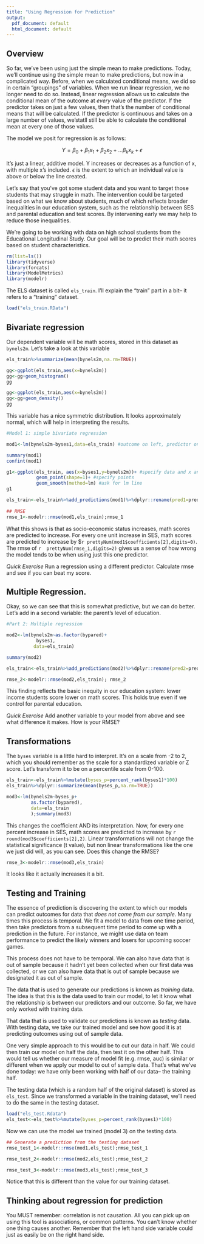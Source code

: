 ```yaml
---
title: "Using Regression for Prediction"
output:
  pdf_document: default
  html_document: default
---
```


## Overview

So far, we've been using just the simple mean to make predictions. Today, we'll continue using the simple mean to make predictions, but now in a complicated way. Before, when we calculated conditional means, we did so in certain "groupings" of variables. When we run linear regression, we no longer need to do so. Instead, linear regression allows us to calculate the conditional mean of the outcome at _every_ value of the predictor. If the predictor takes on just a few values, then that's the number of conditional means that will be calculated. If the predictor is continuous and takes on a large number of values, we'statll still be able to calculate the conditional mean at every one of those values. 

The model we posit for regression is as follows:

$$Y=\beta_0+\beta_1 x_1 +\beta_2 x_2+ ... \beta_k x_k + \epsilon$$

It's just a linear, additive model. Y increases or decreases as a function of x, with multiple x's included. $\epsilon$ is the extent to which an individual value is above or below the line created. 

Let's say that you've got some student data and you want to target those students that may struggle in math. The intervention could be targeted based on what we know about students, much of which reflects broader inequalities in our education system, such as the relationship between SES and parental education and test scores. By intervening early we may help to reduce those inequalities. 

We're going to be working with data on high school students from the Educational Longitudinal Study. Our goal will be to predict their math scores based on student characteristics. 

```r
rm(list=ls())
library(tidyverse)
library(forcats)
library(ModelMetrics)
library(modelr)
```

The ELS dataset is called `els_train`. I'll explain the "train" part in a bit-- it refers to a "training" dataset.

```r
load("els_train.RData")
```

## Bivariate regression

Our dependent variable will be math scores, stored in this dataset as `bynels2m`. Let's take a look at this variable

```r
els_train%>%summarize(mean(bynels2m,na.rm=TRUE))

gg<-ggplot(els_train,aes(x=bynels2m))
gg<-gg+geom_histogram()
gg
```

```r
gg<-ggplot(els_train,aes(x=bynels2m))
gg<-gg+geom_density()
gg
```


This variable has a nice symmetric distribution. It looks approximately normal, which will help in interpreting the results. 

```r

#Model 1: simple bivariate regression

mod1<-lm(bynels2m~byses1,data=els_train) #outcome on left, predictor on right 

summary(mod1)
confint(mod1)

g1<-ggplot(els_train, aes(x=byses1,y=bynels2m))+ #specify data and x and y
           geom_point(shape=1)+ #specify points
           geom_smooth(method=lm) #ask for lm line
g1

els_train<-els_train%>%add_predictions(mod1)%>%dplyr::rename(pred1=pred) #predict using data in memory
 
## RMSE
rmse_1<-modelr::rmse(mod1,els_train);rmse_1

```

What this shows is that as socio-economic status increases, math scores are predicted to increase. For every one unit increase in SES, math scores are predicted to increase by \$`r prettyNum(mod1$coefficients[2],digits=0)`. The rmse of `r  prettyNum(rmse_1,digits=2)` gives us a sense of how wrong the model tends to be when using just this one predictor. 

_Quick Exercise_ Run a regression using a different predictor. Calculate rmse and see if you can beat my score. 

## Multiple Regression. 

Okay, so we can see that this is somewhat predictive, but we can do better. Let's add in a second variable: the parent's level of education. 

```r
#Part 2: Multiple regression

mod2<-lm(bynels2m~as.factor(bypared)+
           byses1,
          data=els_train)

summary(mod2) 

els_train<-els_train%>%add_predictions(mod2)%>%dplyr::rename(pred2=pred)

rmse_2<-modelr::rmse(mod2,els_train); rmse_2

```

This finding reflects the basic inequity in our education system: lower income students score lower on math scores. This holds true even if we control for parental education. 

_Quick Exercise_ Add another variable to your model from above and see what difference it makes. How is your RMSE? 

## Transformations

The `byses` variable is a little hard to interpret. It's on a scale from -2 to 2, which you should remember as the scale for a standardized variable or Z score. Let's transform it to be on a percentile scale from 0-100.

```r
els_train<-els_train%>%mutate(byses_p=percent_rank(byses1)*100)
els_train%>%dplyr::summarize(mean(byses_p,na.rm=TRUE))
```

```r
mod3<-lm(bynels2m~byses_p+
         as.factor(bypared),
         data=els_train
         );summary(mod3)
```

This changes the coefficient AND its interpretation. Now, for every one percent increase in SES, math scores are predicted to increase by `r round(mod3$coefficients[2],2)`. Linear transformations will not change the statistical significance (t value), but non linear transformations like the one we just did will, as you can see. Does this change the RMSE? 

```r
rmse_3<-modelr::rmse(mod3,els_train)
```
 It looks like it actually increases it a bit. 

## Testing and Training

The essence of prediction is discovering the extent to which our models can predict outcomes for data that *does not come from our sample*. Many times this process is temporal. We fit a model to data from one time period, then take predictors from a subsequent time period to come up with a prediction in the future. For instance, we might use data on team performance to predict the likely winners and losers for upcoming soccer games. 

This process does not have to be temporal. We can also have data that is out of sample because it hadn't yet been collected when our first data was collected, or we can also have data that is out of sample because we designated it as out of sample.

The data that is used to generate our predictions is known as 
*training* data. The idea is that this is the data used to train our model, to let it know what the relationship is between our predictors and our outcome. So far, we have only worked with training data. 

That data that is used to validate our predictions is known as *testing* data. With testing data, we take our trained model and see how good it is at predicting outcomes using out of sample data. 

One very simple approach to this would be to cut our data in half. We could then train our model on half the data, then test it on the other half. This would tell us whether our measure of model fit (e.g. rmse, auc) is similar or different when we apply our model to out of sample data. That's what we've done today: we have only been working with half of our data-- the training half. 

The testing data (which is a random half of the original dataset) is stored as `els_test`. Since we transformed a variable in the training dataset, we'll need to do the same in the testing dataset. 

```r
load("els_test.Rdata")
els_test<-els_test%>%mutate(byses_p=percent_rank(byses1)*100)
```

Now we can use the model we trained (model 3) on the testing data.

```r
## Generate a prediction from the testing dataset
rmse_test_1<-modelr::rmse(mod1,els_test);rmse_test_1

rmse_test_2<-modelr::rmse(mod2,els_test);rmse_test_2

rmse_test_3<-modelr::rmse(mod3,els_test);rmse_test_3
```

Notice that this is different than the value for our training dataset. 

## Thinking about regression for prediction

You MUST remember: correlation is not causation. All you can pick up on using this tool is associations, or common patterns. You can't know whether one thing causes another. Remember that the left hand side variable could just as easily be on the right hand side. 
